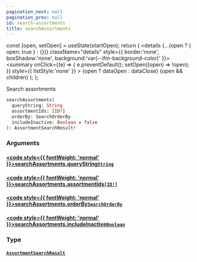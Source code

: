 ```yaml
---
pagination_next: null
pagination_prev: null
id: search-assortments
title: searchAssortments
---
```









  const [open, setOpen] = useState(startOpen);
  return (
    <details {...(open ? { open: true } : {})} className="details" style={{ border:'none', boxShadow:'none', background:'var(--ifm-background-color)' }}>
      <summary
        onClick={(e) => {
          e.preventDefault();
          setOpen((open) => !open);
        }}
        style={{ listStyle:'none' }}
      >
      {open ? dataOpen : dataClose}
      </summary>
      {open && children}
    </details>
  );
};








Search assortments


```graphql
searchAssortments(
  queryString: String
  assortmentIds: [ID!]
  orderBy: SearchOrderBy
  includeInactive: Boolean = false
): AssortmentSearchResult!
```




### Arguments

#### [<code style={{ fontWeight: 'normal' }}>searchAssortments.<b>queryString</b></code>](#)<Bullet />[`String`](/types/scalars/string.mdx) <Badge class="badge badge--secondary" text="scalar"/> 



#### [<code style={{ fontWeight: 'normal' }}>searchAssortments.<b>assortmentIds</b></code>](#)<Bullet />[`[ID!]`](/types/scalars/id.mdx) <Badge class="badge badge--secondary" text="list"/> <Badge class="badge badge--secondary" text="scalar"/> 



#### [<code style={{ fontWeight: 'normal' }}>searchAssortments.<b>orderBy</b></code>](#)<Bullet />[`SearchOrderBy`](/types/enums/search-order-by.mdx) <Badge class="badge badge--secondary" text="enum"/> 



#### [<code style={{ fontWeight: 'normal' }}>searchAssortments.<b>includeInactive</b></code>](#)<Bullet />[`Boolean`](/types/scalars/boolean.mdx) <Badge class="badge badge--secondary" text="scalar"/> 



### Type

#### [`AssortmentSearchResult`](/types/objects/assortment-search-result.mdx) <Badge class="badge badge--secondary" text="object"/> 







